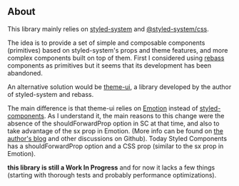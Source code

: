 
<Meta title="Docs/About" />

## About

This library mainly relies on [styled-system](https://styled-system.com/) and [@styled-system/css](https://github.com/styled-system/styled-system/tree/master/packages/css).

The idea is to provide a set of simple and composable components (primitives) based on styled-system's props and theme features, and more complex components built on top of them. 
First I considered using [rebass](https://rebassjs.org/) components as primitives but it seems that its development has been abandoned.

An alternative solution would be [theme-ui](https://theme-ui.com/home), a library developed by the author of styled-system and rebass.

The main difference is that theme-ui relies on [Emotion](https://emotion.sh/docs/introduction) instead of [styled-components](https://styled-components.com/).
As I understand it, the main reasons to this change were the absence of the shouldForwardProp option in SC at that time, and also to take advantage of the sx prop in Emotion. (More info can be found on [the author's blog](https://jxnblk.com/blog) and other discussions on Github).
Today Styled Components has a shouldForwardProp option and a CSS prop (similar to the sx prop in Emotion).

**this library is still a Work In Progress** and for now it lacks a few things (starting with thorough tests and probably performance optimizations).


